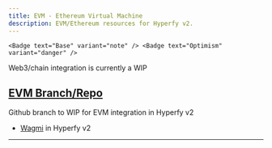 ```yaml
---
title: EVM - Ethereum Virtual Machine
description: EVM/Ethereum resources for Hyperfy v2.
---
```



    <Badge text="Base" variant="note" /> <Badge text="Optimism" variant="danger" />
<Aside>Web3/chain integration is currently a WIP</Aside>


## [EVM Branch/Repo](https://github.com/peezy/hyperfy/tree/evm_dev)
Github branch to WIP for EVM integration in Hyperfy v2

- [Wagmi](https://wagmi.sh/) in Hyperfy v2


---